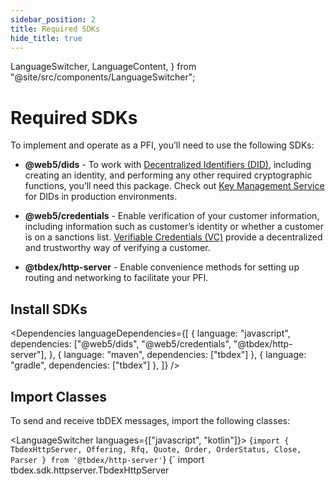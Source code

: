 ```yaml
---
sidebar_position: 2
title: Required SDKs
hide_title: true
---
```


  LanguageSwitcher,
  LanguageContent,
} from "@site/src/components/LanguageSwitcher";

# Required SDKs

To implement and operate as a PFI, you’ll need to use the following SDKs:

- **@web5/dids** - To work with [Decentralized Identifiers (DID)](/docs/web5/decentralized-identifiers/what-are-dids), including creating an identity, and performing any other required cryptographic functions, you’ll need this package. Check out [Key Management Service](/docs/web5/decentralized-identifiers/key-management) for DIDs in production environments.

- **@web5/credentials** - Enable verification of your customer information, including information such as customer’s identity or whether a customer is on a sanctions list. [Verifiable Credentials (VC)](/docs/web5/verifiable-credentials/what-are-vcs) provide a decentralized and trustworthy way of verifying a customer.

- **@tbdex/http-server** - Enable convenience methods for setting up routing and networking to facilitate your PFI.

## Install SDKs

<Dependencies
  languageDependencies={[
    {
      language: "javascript",
      dependencies: ["@web5/dids", "@web5/credentials", "@tbdex/http-server"],
    },
    { language: "maven", dependencies: ["tbdex"] },
    { language: "gradle", dependencies: ["tbdex"] },
  ]}
/>

## Import Classes

To send and receive tbDEX messages, import the following classes:

<LanguageSwitcher languages={["javascript", "kotlin"]}>
  <LanguageContent language="javascript">
    <CodeBlock language="jsx">
      {`import { TbdexHttpServer, Offering, Rfq, Quote, Order, OrderStatus, Close, Parser } from '@tbdex/http-server'`}
    </CodeBlock>
  </LanguageContent>
  <LanguageContent language="kotlin">
    <CodeBlock language="kotlin">
      {`      import tbdex.sdk.httpserver.TbdexHttpServer
    </CodeBlock>
  </LanguageContent>
</LanguageSwitcher>
